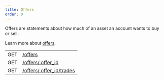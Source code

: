 ```yaml
---
title: Offers
order: 0
---
```



Offers are statements about how much of an asset an account wants to buy or sell.

Learn more about [offers](../../../../../learn/glossary.mdx#decentralized-exchange).

<EndpointsTable title="Endpoints">

|     |                                                               |
| --- | ------------------------------------------------------------- |
| GET | [/offers](../get-all-offers.api.mdx)                          |
| GET | [/offers/:offer_id](../get-offer-by-offer-id.api.mdx)         |
| GET | [/offers/:offer_id/trades](../get-trades-by-offer-id.api.mdx) |

</EndpointsTable>
